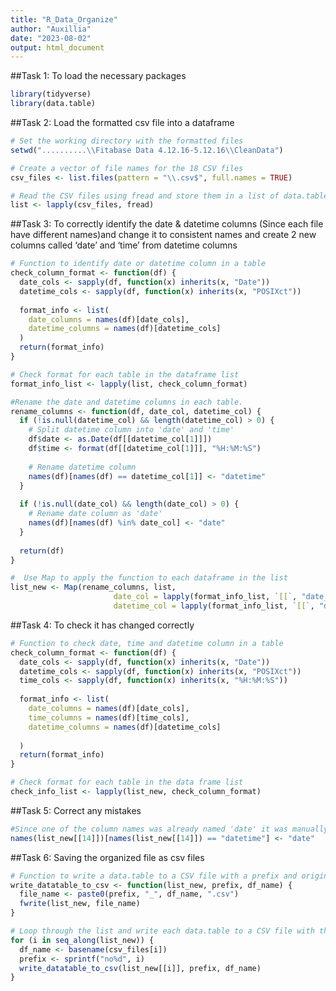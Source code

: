 ```yaml
---
title: "R_Data_Organize"
author: "Auxillia"
date: "2023-08-02"
output: html_document
---
```


##Task 1: To load the necessary packages

```r
library(tidyverse)
library(data.table)

```

##Task 2: Load the formatted csv file into a dataframe

```r
# Set the working directory with the formatted files
setwd("..........\\Fitabase Data 4.12.16-5.12.16\\CleanData")

# Create a vector of file names for the 18 CSV files
csv_files <- list.files(pattern = "\\.csv$", full.names = TRUE)

# Read the CSV files using fread and store them in a list of data.tables
list <- lapply(csv_files, fread)
```

##Task 3: To correctly identify the date & datetime columns (Since each file have different names)and change it to consistent names and create 2 new columns called 'date' and 'time' from datetime columns

```r
# Function to identify date or datetime column in a table
check_column_format <- function(df) {
  date_cols <- sapply(df, function(x) inherits(x, "Date"))
  datetime_cols <- sapply(df, function(x) inherits(x, "POSIXct"))
  
  format_info <- list(
    date_columns = names(df)[date_cols],
    datetime_columns = names(df)[datetime_cols]
  )
  return(format_info)
}

# Check format for each table in the dataframe list
format_info_list <- lapply(list, check_column_format)

#Rename the date and datetime columns in each table.
rename_columns <- function(df, date_col, datetime_col) {
  if (!is.null(datetime_col) && length(datetime_col) > 0) {
    # Split datetime column into 'date' and 'time'
    df$date <- as.Date(df[[datetime_col[1]]])
    df$time <- format(df[[datetime_col[1]]], "%H:%M:%S")
    
    # Rename datetime column
    names(df)[names(df) == datetime_col[1]] <- "datetime"
  }
  
  if (!is.null(date_col) && length(date_col) > 0) {
    # Rename date column as 'date'
    names(df)[names(df) %in% date_col] <- "date"
  }
  
  return(df)
}

#  Use Map to apply the function to each dataframe in the list
list_new <- Map(rename_columns, list,
                       date_col = lapply(format_info_list, `[[`, "date_columns"),
                       datetime_col = lapply(format_info_list, `[[`, "datetime_columns"))
```

##Task 4: To check it has changed correctly

```r

# Function to check date, time and datetime column in a table
check_column_format <- function(df) {
  date_cols <- sapply(df, function(x) inherits(x, "Date"))
  datetime_cols <- sapply(df, function(x) inherits(x, "POSIXct"))
  time_cols <- sapply(df, function(x) inherits(x, "%H:%M:%S"))
  
  format_info <- list(
    date_columns = names(df)[date_cols],
    time_columns = names(df)[time_cols],
    datetime_columns = names(df)[datetime_cols]
    
  )
  return(format_info)
}

# Check format for each table in the data frame list
check_info_list <- lapply(list_new, check_column_format)
```

##Task 5: Correct any mistakes
```r
#Since one of the column names was already named 'date' it was manually changed 
names(list_new[[14]])[names(list_new[[14]]) == "datetime"] <- "date"
```

##Task 6: Saving the organized file as csv files
```r
# Function to write a data.table to a CSV file with a prefix and original name
write_datatable_to_csv <- function(list_new, prefix, df_name) {
  file_name <- paste0(prefix, "_", df_name, ".csv")
  fwrite(list_new, file_name)
}

# Loop through the list and write each data.table to a CSV file with the prefix "no" and original name
for (i in seq_along(list_new)) {
  df_name <- basename(csv_files[i])
  prefix <- sprintf("no%d", i)
  write_datatable_to_csv(list_new[[i]], prefix, df_name)
}
```


